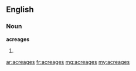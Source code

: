 ==English==
===Noun===
'''acreages'''
#{{plural of|[[acreage]]}}

[[ar:acreages]]
[[fr:acreages]]
[[mg:acreages]]
[[my:acreages]]